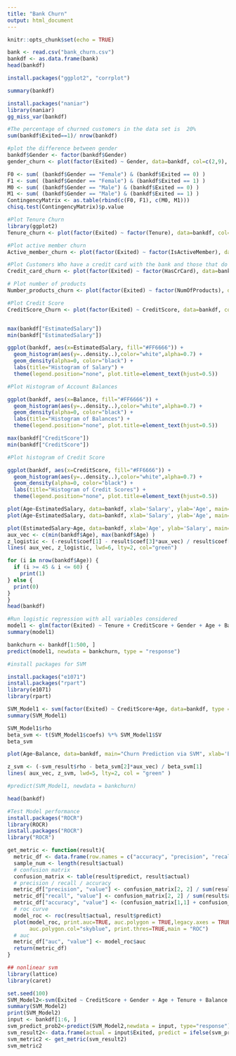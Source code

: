 ---
title: "Bank Churn"
output: html_document
---

```{r setup, include=FALSE}
knitr::opts_chunk$set(echo = TRUE)
```

```{r}
bank <- read.csv("bank_churn.csv")
bankdf <- as.data.frame(bank)
head(bankdf)
```


```{r}
install.packages("ggplot2", "corrplot")
```
```{r}
summary(bankdf)
```
```{r}
install.packages("naniar")
library(naniar)
gg_miss_var(bankdf)
```

```{r}
#The percentage of churned customers in the data set is  20%
sum(bankdf$Exited==1)/ nrow(bankdf)
```
```{r}
#plot the difference between gender
bankdf$Gender <- factor(bankdf$Gender)
gender_churn <- plot(factor(Exited) ~ Gender, data=bankdf, col=c(2,9), ylab="Churn Rate") 

F0 <- sum( (bankdf$Gender == "Female") & (bankdf$Exited == 0) ) 
F1 <- sum( (bankdf$Gender == "Female") & (bankdf$Exited == 1) ) 
M0 <- sum( (bankdf$Gender == "Male") & (bankdf$Exited == 0) ) 
M1 <- sum( (bankdf$Gender == "Male") & (bankdf$Exited == 1) )
ContingencyMatrix <- as.table(rbind(c(F0, F1), c(M0, M1)))
chisq.test(ContingencyMatrix)$p.value
```
```{r}
#Plot Tenure Churn
library(ggplot2)
Tenure_churn <- plot(factor(Exited) ~ factor(Tenure), data=bankdf, col=c(2,9), ylab="Churn Rate")
```



```{r}
#Plot active member churn 
Active_member_churn <- plot(factor(Exited) ~ factor(IsActiveMember), data=bankdf, col=c(2,9), ylab="Churn Rate")

```
```{r}
#Plot Customers Who have a credit card with the bank and those that do not
Credit_card_churn <- plot(factor(Exited) ~ factor(HasCrCard), data=bankdf, col=c(2,9), ylab="Churn Rate")

```
```{r}
# Plot number of products 
Number_products_churn <- plot(factor(Exited) ~ factor(NumOfProducts), data=bankdf, col=c(2,9), ylab="Churn Rate")
```
```{r}
#Plot Credit Score 
CreditScore_Churn <- plot(factor(Exited) ~ CreditScore, data=bankdf, col=c(2,9), ylab="Churn Rate")
```
```{r}
```


```{r}
max(bankdf["EstimatedSalary"])
min(bankdf["EstimatedSalary"])

ggplot(bankdf, aes(x=EstimatedSalary, fill="#FF6666")) +
  geom_histogram(aes(y=..density..),color="white",alpha=0.7) +
  geom_density(alpha=0, color="black") +
  labs(title="Histogram of Salary") +
  theme(legend.position="none", plot.title=element_text(hjust=0.5))
```
```{r}
#Plot Histogram of Account Balances

ggplot(bankdf, aes(x=Balance, fill="#FF6666")) +
  geom_histogram(aes(y=..density..),color="white",alpha=0.7) +
  geom_density(alpha=0, color="black") +
  labs(title="Histogram of Balances") +
  theme(legend.position="none", plot.title=element_text(hjust=0.5))

```
```{r}
max(bankdf["CreditScore"])
min(bankdf["CreditScore"])

#Plot histogram of Credit Score

ggplot(bankdf, aes(x=CreditScore, fill="#FF6666")) +
  geom_histogram(aes(y=..density..),color="white",alpha=0.7) +
  geom_density(alpha=0, color="black") +
  labs(title="Histogram of Credit Scores") +
  theme(legend.position="none", plot.title=element_text(hjust=0.5))

```
```{r}
plot(Age~EstimatedSalary, data=bankdf, xlab='Salary', ylab='Age', main='Exited')
plot(Age~EstimatedSalary, data=bankdf, xlab='Salary', ylab='Age', main='Churn', col=ifelse(Exited==1,'red','blue'))

```
```{r}
plot(EstimatedSalary~Age, data=bankdf, xlab='Age', ylab='Salary', main='Churn', col=ifelse(Exited==1,'red','blue'))
aux_vec <- c(min(bankdf$Age), max(bankdf$Age) )
z_logistic <- (-result$coef[1] - result$coef[3]*aux_vec) / result$coef[2]
lines( aux_vec, z_logistic, lwd=6, lty=2, col="green")  
```

```{r}
for (i in nrow(bankdf$Age)) {
  if (i >= 45 & i <= 60) {
    print(1)
} else {
  print(0)
}
}
head(bankdf)
```
```{r}
#Run logistic regression with all variables considered
model1 <- glm(factor(Exited) ~ Tenure + CreditScore + Gender + Age + Balance + NumOfProducts + HasCrCard + IsActiveMember + EstimatedSalary, data=bankdf, family = "binomial")
summary(model1)
```
```{r}
bankchurn <- bankdf[1:500, ]
predict(model1, newdata = bankchurn, type = "response")
```
```{r}
#install packages for SVM

install.packages("e1071")
install.packages("rpart")
library(e1071)
library(rpart)

```

```{r}
SVM_Model1 <- svm(factor(Exited) ~ CreditScore+Age, data=bankdf, type = "C-classification", kernal = "linear" )#, cost = 10, gamma=1)
summary(SVM_Model1)
```
```{r}
SVM_Model1$rho
beta_svm <- t(SVM_Model1$coefs) %*% SVM_Model1$SV
beta_svm

plot(Age~Balance, data=bankdf, main="Churn Prediction via SVM", xlab='Balance', ylab='Age', col=ifelse(Exited==1,'red','blue'))

z_svm <- (-svm_result$rho - beta_svm[2]*aux_vec) / beta_svm[1]
lines( aux_vec, z_svm, lwd=5, lty=2, col = "green" )  

#predict(SVM_Model1, newdata = bankchurn)

```
```{r}
head(bankdf)
```
```{r}
#Test Model performance 
install.packages("ROCR")
library(ROCR)
install.packages("ROCR")
library("ROCR")
```


```{r}
get_metric <- function(result){
  metric_df <- data.frame(row.names = c("accuracy", "precision", "recall", "auc"))
  sample_num <- length(result$actual)
  # confusion matrix
  confusion_matrix <- table(result$predict, result$actual)
  # precision / recall / accuracy
  metric_df["precision", "value"] <- confusion_matrix[2, 2] / sum(result$predict)
  metric_df["recall", "value"] <- confusion_matrix[2, 2] / sum(result$actual)
  metric_df["accuracy", "value"] <- (confusion_matrix[1,1] + confusion_matrix[2,2]) / sample_num
  # roc curve
  model_roc <- roc(result$actual, result$predict)
  plot(model_roc, print.auc=TRUE, auc.polygon = TRUE,legacy.axes = TRUE, max.auc.polygon=TRUE,
       auc.polygon.col="skyblue", print.thres=TRUE,main = "ROC")
  # auc
  metric_df["auc", "value"] <- model_roc$auc
  return(metric_df)
}
```


```{r}
## nonlinear svm
library(lattice)
library(caret)

set.seed(100)
SVM_Model2<-svm(Exited ~ CreditScore + Gender + Age + Tenure + Balance + NumOfProducts + EstimatedSalary + IsActiveMember, data= bankdf)
summary(SVM_Model2)
print(SVM_Model2)
input <- bankdf[1:6, ]
svm_predict_prob2<-predict(SVM_Model2,newdata = input, type="response")
svm_result2<- data.frame(actual = input$Exited, predict = ifelse(svm_predict_prob2 > 0.5, 1, 0))
svm_metric2 <- get_metric(svm_result2)
svm_metric2
```
```{r}

```

